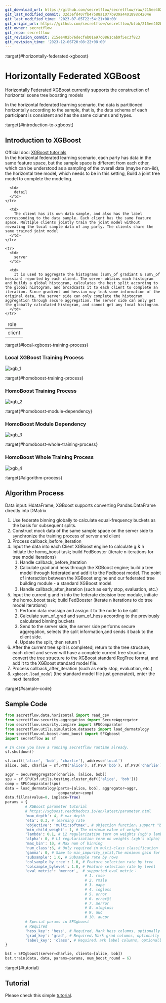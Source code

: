 ```yaml
---
git_download_url: https://github.com/secretflow/secretflow/raw/215ee402b76decfeb01e97c0861cab9f5ec3f823/docs/user_guide/federated_learning/horizontal_federated_learning/tree.md
git_last_modified_commit: 32d3efd407fb47b88a1077b939a4401898c4204e
git_last_modified_time: '2023-07-05T22:54:21+08:00'
git_origin_url: https://github.com/secretflow/secretflow/blob/215ee402b76decfeb01e97c0861cab9f5ec3f823/docs/user_guide/federated_learning/horizontal_federated_learning/tree.md
git_owner: secretflow
git_repo: secretflow
git_revision_commit: 215ee402b76decfeb01e97c0861cab9f5ec3f823
git_revision_time: '2023-12-06T20:08:22+08:00'
---
```


:target{#horizontally-federated-xgboost}

# Horizontally Federated XGBoost

Horizontally Federated XGBoost currently supports the construction of horizontal scene tree boosting models

In the horizontal federated learning scenario, the data is partitioned horizontally according to the sample, that is, the data schema of each participant is consistent and has the same columns and types.

:target{#introduction-to-xgboost}

## Introduction to XGBoost

Official doc: [XGBoost tutorials](https://xgboost.readthedocs.io/en/latest/tutorials/index.html)<br />In the horizontal federated learning scenario, each party has data in the same feature space, but the sample space is different from each other, which can be understood as a sampling of the overall data (maybe non-iid), the horizontal tree model, which needs to be in this setting, Build a joint tree model to complete the modeling.

<table>
  <thead>
    <tr>
      <td>
        role
      </td>

      <td>
        detail
      </td>
    </tr>
  </thead>

  <tbody>
    <tr>
      <td>
        client
      </td>

      <td>
        The client has its own data sample, and also has the label corresponding to the data sample. Each client has the same feature space. Multiple clients jointly train the joint model without revealing the local sample data of any party. The clients share the same trained joint model
      </td>
    </tr>

    <tr>
      <td>
        server
      </td>

      <td>
        It is used to aggregate the histograms (sum\_of gradiant & sum\_of hessian) reported by each client. The server obtains each histogram and builds a global histogram, calculates the best split according to the global histogram, and broadcasts it to each client to complete an iteration. Since gradient and hessian may leak some information of the original data, the server side can only complete the histogram aggregation through secure aggregation. The server side can only get the globally calculated histogram, and cannot get any local histogram.
      </td>
    </tr>
  </tbody>
</table>

:target{#local-xgboost-training-process}

### Local XGBoost Training Process

![xgb\_1](../../../_assets/xgb_1.png)

:target{#homoboost-training-process}

### HomoBoost Training Process

![xgb\_2](../../../_assets/xgb_2.png)

:target{#homoboost-module-dependency}

### HomoBoost Module Dependency

![xgb\_3](../../../_assets/xgb_3.png)

:target{#homoboost-whole-training-process}

### HomoBoost Whole Training Process

![xgb\_4](../../../_assets/xgb_4.png)

:target{#algorithm-process}

## Algorithm Process

Data input: HdataFrame, XGBoost supports converting Pandas.DataFrame directly into DMatrix

1. Use federate binning globally to calculate equal-frequency buckets as the basis for subsequent splits.
2. Construct mock data of the same sample space on the server side to synchronize the training process of server and client
3. Process callback\_before\_iteration
4. Input the data into each Client XGBoost engine to calculate g & h<br />Initiate the homo\_boost task; build FedBooster (iterate n iterations for tree model iterations)
   1. Handle callback\_before\_iteration
   2. Calculate grad and hess through the XGBoost engine; build a tree model through federated and add it to the Fedboost model. The point of interaction between the XGBoost engine and our federated tree building module - a standard XGBoost model.
   3. Handle callback\_after\_iteration (such as early stop, evaluation, etc.）
5. Input the current g and h into the federate decision tree module, initiate the homo\_boost task; build FedBooster (iterate n iterations to do tree model iterations)
   1. Perform data reassign and assign it to the node to be split
   2. Calculate sum\_of\_grad and sum\_of\_hess according to the previously calculated binning buckets
   3. Send to the server side, the server side performs secure aggregation, selects the split information,and sends it back to the client side.
   4. Update the split, then return 1
6. After the current tree split is completed, return to the tree structure, each client and server will have a complete current tree structure, convert the tree structure to the XGBoost standard RegTree format, and add it to the XGBoost standard model file.
7. Process callback\_after\_iteration (such as early stop, evaluation, etc.)
8. `xgboost.load_model` (the standard model file just generated), enter the next iteration

:target{#sample-code}

## Sample Code

```python
from secretflow.data.horizontal import read_csv
from secretflow.security.aggregation import SecureAggregator
from secretflow.security.compare import SPUComparator
from secretflow.utils.simulation.datasets import load_dermatology
from secretflow.ml.boost.homo_boost import SFXgboost
import secretflow as sf

# In case you have a running secretflow runtime already.
sf.shutdown()

sf.init(['alice', 'bob', 'charlie'], address='local')
alice, bob, charlie = sf.PYU('alice'), sf.PYU('bob'), sf.PYU('charlie')

aggr = SecureAggregator(charlie, [alice, bob])
spu = sf.SPU(sf.utils.testing.cluster_def(['alice', 'bob']))
comp = SPUComparator(spu)
data = load_dermatology(parts=[alice, bob], aggregator=aggr,
                        comparator=comp)
data.fillna(value=0, inplace=True)
params = {
         # XGBoost parameter tutorial
         # https://xgboost.readthedocs.io/en/latest/parameter.html
         'max_depth': 4, # max depth
         'eta': 0.3, # learning rate
         'objective': 'multi:softmax', # objection function，support "binary:logistic","reg:logistic","multi:softmax","multi:softprob","reg:squarederror"
         'min_child_weight': 1, # The minimum value of weight
         'lambda': 0.1, # L2 regularization term on weights (xgb's lambda)
         'alpha': 0, # L1 regularization term on weights (xgb's alpha)
         'max_bin': 10, # Max num of binning
         'num_class':6, # Only required in multi-class classification
         'gamma': 0, # Same to min_impurity_split,The minimux gain for a split
         'subsample': 1.0, # Subsample rate by rows
         'colsample_by_tree': 1.0, # Feature selection rate by tree
         'colsample_bylevel': 1.0, # Feature selection rate by level
         'eval_metric': 'merror',  # supported eval metric：
                                    # 1. rmse
                                    # 2. rmsle
                                    # 3. mape
                                    # 4. logloss
                                    # 5. error
                                    # 6. error@t
                                    # 7. merror
                                    # 8. mlogloss
                                    # 9. auc
                                    # 10. aucpr
         # Special params in SFXgboost
         # Required
         'hess_key': 'hess', # Required, Mark hess columns, optionally choosing a column name that is not in the data set
         'grad_key': 'grad', # Required，Mark grad columns, optionally choosing a column name that is not in the data set
         'label_key': 'class', # Required，ark label columns, optionally choosing a column name that is not in the data set
}

bst = SFXgboost(server=charlie, clients=[alice, bob])
bst.train(data, data, params=params, num_boost_round = 6)
```

:target{#tutorial}

## Tutorial

Please check this simple [tutorial](../../../tutorial/Federated_Xgboost.mdx).
